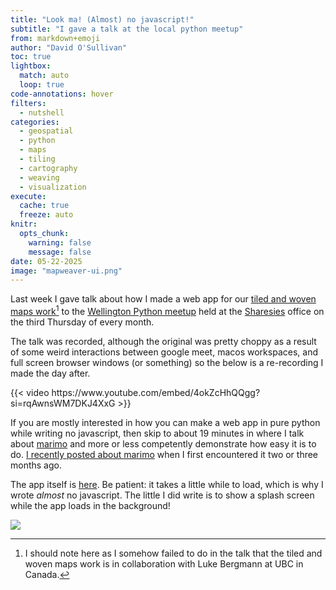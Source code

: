 ```yaml
---
title: "Look ma! (Almost) no javascript!"
subtitle: "I gave a talk at the local python meetup"
from: markdown+emoji
author: "David O'Sullivan"
toc: true
lightbox:
  match: auto
  loop: true
code-annotations: hover
filters: 
  - nutshell
categories:
  - geospatial
  - python
  - maps
  - tiling
  - cartography
  - weaving
  - visualization
execute:
  cache: true
  freeze: auto
knitr:
  opts_chunk: 
    warning: false
    message: false
date: 05-22-2025
image: "mapweaver-ui.png"
---
```


Last week I gave talk about how I made a web app for our [tiled and woven maps work](https://github.com/DOSull/weaving-space)^[I should note here as I somehow failed to do in the talk that the tiled and woven maps work is in collaboration with Luke Bergmann at UBC in Canada.] to the [Wellington Python meetup](https://www.meetup.com/NZPUG-Wellington/) held at the [Sharesies](https://www.sharesies.nz/) office on the third Thursday of every month.

The talk was recorded, although the original was pretty choppy as a result of some weird interactions between google meet, macos workspaces, and full screen browser windows (or something) so the below is a re-recording I made the day after.

{{< video https://www.youtube.com/embed/4okZcHhQQgg?si=rqAwnsWM7DKJ4XxG >}}

If you are mostly interested in how you can make a web app in pure python while writing no javascript, then skip to about 19 minutes in where I talk about [marimo](https://docs.marimo.io) and more or less competently demonstrate how easy it is to do. [I recently posted about marimo](../../notebooks/2025-02-18-marimo.html) when I first encountered it two or three months ago.

The app itself is [here](https://dosull.github.io/mapweaver/app/){target="blank"}. Be patient: it takes a little while to load, which is why I wrote _almost_ no javascript. The little I did write is to show a splash screen while the app loads in the background!

![](mapweaver-ui.png)


